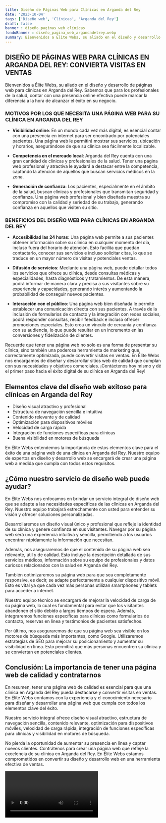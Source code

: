 ```yaml
---
title: Diseño de Páginas Web para Clínicas en Arganda del Rey
date: '2023-10-04'
tags: ['Diseño web', 'Clínicas', 'Arganda del Rey']
draft: false
banner : diseño_paginas_web_clínicas
fondoBanner : diseño_pagina_web_argandadelrey.webp
summary: Bienvenidos a Élite Webs, su aliado en el diseño y desarrollo de páginas web para clínicas en Arganda del Rey. Sabemos que para los profesionales de la salud, contar con una presencia online efectiva puede marcar la diferencia a la hora de alcanzar el éxito en su negocio.
---
```


## DISEÑO DE PÁGINAS WEB PARA CLÍNICAS EN ARGANDA DEL REY: CONVIERTA VISITAS EN VENTAS

Bienvenidos a Élite Webs, su aliado en el diseño y desarrollo de páginas web para clínicas en Arganda del Rey. Sabemos que para los profesionales de la salud, contar con una presencia online efectiva puede marcar la diferencia a la hora de alcanzar el éxito en su negocio.

### MOTIVOS POR LOS QUE NECESITA UNA PÁGINA WEB PARA SU CLÍNICA EN ARGANDA DEL REY

- **Visibilidad online**: En un mundo cada vez más digital, es esencial contar con una presencia en internet para ser encontrado por potenciales pacientes. Una página web le permitirá mostrar sus servicios, ubicación y horarios, asegurándose de que su clínica sea fácilmente localizable.

- **Competencia en el mercado local**: Arganda del Rey cuenta con una gran cantidad de clínicas y profesionales de la salud. Tener una página web profesional y atractiva le ayudará a destacar entre la competencia, captando la atención de aquellos que buscan servicios médicos en la zona.

- **Generación de confianza**: Los pacientes, especialmente en el ámbito de la salud, buscan clínicas y profesionales que transmitan seguridad y confianza. Una página web profesional y bien diseñada muestra su compromiso con la calidad y seriedad de su trabajo, generando confianza en aquellos que visiten su sitio.

### BENEFICIOS DEL DISEÑO WEB PARA CLÍNICAS EN ARGANDA DEL REY

- **Accesibilidad las 24 horas**: Una página web permite a sus pacientes obtener información sobre su clínica en cualquier momento del día, incluso fuera del horario de atención. Esto facilita que puedan contactarlo, conocer sus servicios e incluso solicitar citas, lo que se traduce en un mayor número de visitas y potenciales ventas.

- **Difusión de servicios**: Mediante una página web, puede detallar todos los servicios que ofrece su clínica, desde consultas médicas y especialidades, hasta diagnósticos y tratamientos. De esta manera, podrá informar de manera clara y precisa a sus visitantes sobre su experiencia y capacidades, generando interés y aumentando la probabilidad de conseguir nuevos pacientes.

- **Interacción con el público**: Una página web bien diseñada le permite establecer una comunicación directa con sus pacientes. A través de la inclusión de formularios de contacto y la integración con redes sociales, podrá responder consultas, recibir feedback e incluso ofrecer promociones especiales. Esto crea un vínculo de cercanía y confianza con su audiencia, lo que puede resultar en un incremento en las conversiones y fidelización de clientes.

Recuerde que tener una página web no solo es una forma de presentar su clínica, sino también una poderosa herramienta de marketing que, correctamente optimizada, puede convertir visitas en ventas. En Élite Webs nos encargamos de diseñar y desarrollar sitios web de calidad que cumplan con sus necesidades y objetivos comerciales. ¡Contáctenos hoy mismo y dé el primer paso hacia el éxito digital de su clínica en Arganda del Rey!

<GifSeo />

<Cta />

## Elementos clave del diseño web exitoso para clínicas en Arganda del Rey

- Diseño visual atractivo y profesional
- Estructura de navegación sencilla e intuitiva
- Contenido relevante y de calidad
- Optimización para dispositivos móviles
- Velocidad de carga rápida
- Integración de funciones específicas para clínicas
- Buena visibilidad en motores de búsqueda

En Élite Webs entendemos la importancia de estos elementos clave para el éxito de una página web de una clínica en Arganda del Rey. Nuestro equipo de expertos en diseño y desarrollo web se encargará de crear una página web a medida que cumpla con todos estos requisitos.

## ¿Cómo nuestro servicio de diseño web puede ayudar?

En Élite Webs nos enfocamos en brindar un servicio integral de diseño web que se adapte a las necesidades específicas de las clínicas en Arganda del Rey. Nuestro equipo trabajará estrechamente con usted para entender su visión y ofrecer soluciones personalizadas.

Desarrollaremos un diseño visual único y profesional que refleje la identidad de su clínica y genere confianza en sus visitantes. Navegar por su página web será una experiencia intuitiva y sencilla, permitiendo a los usuarios encontrar rápidamente la información que necesitan.

Además, nos aseguraremos de que el contenido de su página web sea relevante, útil y de calidad. Esto incluye la descripción detallada de sus servicios médicos, información sobre su equipo de profesionales y datos curiosos relacionados con la salud en Arganda del Rey.

También optimizaremos su página web para que sea completamente responsive, es decir, se adapte perfectamente a cualquier dispositivo móvil. Esto es vital ya que cada vez más personas utilizan smartphones y tablets para acceder a internet.

Nuestro equipo técnico se encargará de mejorar la velocidad de carga de su página web, lo cual es fundamental para evitar que los visitantes abandonen el sitio debido a largos tiempos de espera. Además, integraremos funciones específicas para clínicas como formularios de contacto, reservas en línea y testimonios de pacientes satisfechos.

Por último, nos aseguraremos de que su página web sea visible en los motores de búsqueda más importantes, como Google. Utilizaremos estrategias de SEO para mejorar su posicionamiento y aumentar su visibilidad en línea. Esto permitirá que más personas encuentren su clínica y se conviertan en potenciales clientes.

## Conclusión: La importancia de tener una página web de calidad y contratarnos

En resumen, tener una página web de calidad es esencial para que una clínica en Arganda del Rey pueda destacarse y convertir visitas en ventas. En Élite Webs contamos con la experiencia y el conocimiento necesario para diseñar y desarrollar una página web que cumpla con todos los elementos clave del éxito.

Nuestro servicio integral ofrece diseño visual atractivo, estructura de navegación sencilla, contenido relevante, optimización para dispositivos móviles, velocidad de carga rápida, integración de funciones específicas para clínicas y visibilidad en motores de búsqueda.

No pierda la oportunidad de aumentar su presencia en línea y captar nuevos clientes. Contrátenos para crear una página web que refleje la excelencia de su clínica en Arganda del Rey. En Élite Webs estamos comprometidos en convertir su diseño y desarrollo web en una herramienta efectiva de ventas.

<Video />

<CtaBot job='Clínicas' city='Arganda del Rey'/>

<Gmaps query='Arganda del Rey+españa+maps' />